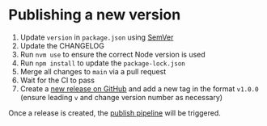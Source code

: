 
<Meta title="Development/Publishing" />

# Publishing a new version

1. Update `version` in `package.json` using [SemVer](https://semver.org/)
1. Update the CHANGELOG
1. Run `nvm use` to ensure the correct Node version is used
1. Run `npm install` to update the `package-lock.json`
1. Merge all changes to `main` via a pull request
1. Wait for the CI to pass
1. Create a [new release on GitHub](https://github.com/nationalarchives/tna-frontend/releases/new) and add a new tag in the format `v1.0.0` (ensure leading `v` and change version number as necessary)

Once a release is created, the [publish pipeline](https://github.com/nationalarchives/tna-frontend/blob/main/.github/workflows/npm-publish.yml) will be triggered.
